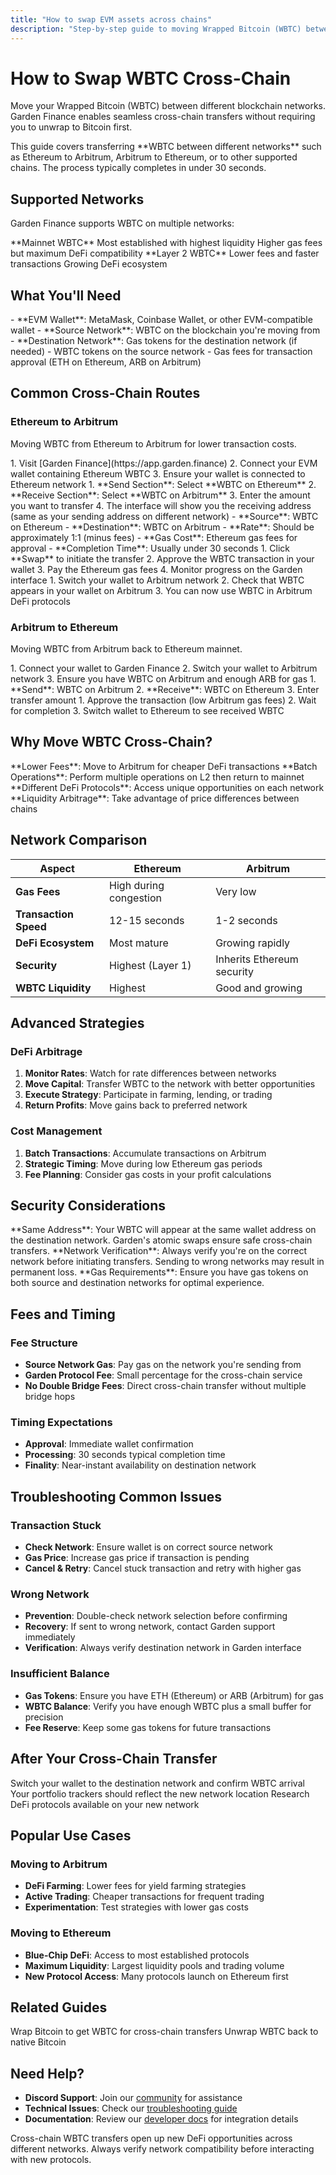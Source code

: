 ```yaml
---
title: "How to swap EVM assets across chains"
description: "Step-by-step guide to moving Wrapped Bitcoin (WBTC) between Ethereum, Arbitrum, and other supported networks using Garden Finance"
---
```


# How to Swap WBTC Cross-Chain

Move your Wrapped Bitcoin (WBTC) between different blockchain networks. Garden Finance enables seamless cross-chain transfers without requiring you to unwrap to Bitcoin first.

<Info>
This guide covers transferring **WBTC between different networks** such as Ethereum to Arbitrum, Arbitrum to Ethereum, or to other supported chains. The process typically completes in under 30 seconds.
</Info>

## Supported Networks

Garden Finance supports WBTC on multiple networks:

<CardGroup cols={2}>
  <Card title="Ethereum" icon="ethereum">
    **Mainnet WBTC**  
    Most established with highest liquidity  
    Higher gas fees but maximum DeFi compatibility
  </Card>
  <Card title="Arbitrum" icon="triangle">
    **Layer 2 WBTC**  
    Lower fees and faster transactions  
    Growing DeFi ecosystem
  </Card>
</CardGroup>

## What You'll Need

<Steps>
  <Step title="Wallet Requirements">
    - **EVM Wallet**: MetaMask, Coinbase Wallet, or other EVM-compatible wallet
    - **Source Network**: WBTC on the blockchain you're moving from
    - **Destination Network**: Gas tokens for the destination network (if needed)
  </Step>
  <Step title="Network Assets">
    - WBTC tokens on the source network
    - Gas fees for transaction approval (ETH on Ethereum, ARB on Arbitrum)
  </Step>
</Steps>

## Common Cross-Chain Routes

### Ethereum to Arbitrum

Moving WBTC from Ethereum to Arbitrum for lower transaction costs.

<Steps>
  <Step title="Connect Wallet">
    1. Visit [Garden Finance](https://app.garden.finance)
    2. Connect your EVM wallet containing Ethereum WBTC
    3. Ensure your wallet is connected to Ethereum network
  </Step>

  <Step title="Configure Cross-Chain Swap">
    1. **Send Section**: Select **WBTC on Ethereum**
    2. **Receive Section**: Select **WBTC on Arbitrum**
    3. Enter the amount you want to transfer
    4. The interface will show you the receiving address (same as your sending address on different network)
  </Step>

  <Step title="Review Transfer Details">
    - **Source**: WBTC on Ethereum
    - **Destination**: WBTC on Arbitrum  
    - **Rate**: Should be approximately 1:1 (minus fees)
    - **Gas Cost**: Ethereum gas fees for approval
    - **Completion Time**: Usually under 30 seconds
  </Step>

  <Step title="Execute Transfer">
    1. Click **Swap** to initiate the transfer
    2. Approve the WBTC transaction in your wallet
    3. Pay the Ethereum gas fees
    4. Monitor progress on the Garden interface
  </Step>

  <Step title="Verify Receipt">
    1. Switch your wallet to Arbitrum network
    2. Check that WBTC appears in your wallet on Arbitrum
    3. You can now use WBTC in Arbitrum DeFi protocols
  </Step>
</Steps>

### Arbitrum to Ethereum

Moving WBTC from Arbitrum back to Ethereum mainnet.

<Steps>
  <Step title="Setup">
    1. Connect your wallet to Garden Finance
    2. Switch your wallet to Arbitrum network
    3. Ensure you have WBTC on Arbitrum and enough ARB for gas
  </Step>

  <Step title="Configure Reverse Swap">
    1. **Send**: WBTC on Arbitrum
    2. **Receive**: WBTC on Ethereum
    3. Enter transfer amount
  </Step>

  <Step title="Complete Transfer">
    1. Approve the transaction (low Arbitrum gas fees)
    2. Wait for completion
    3. Switch wallet to Ethereum to see received WBTC
  </Step>
</Steps>

## Why Move WBTC Cross-Chain?

<CardGroup cols={2}>
  <Card title="Cost Optimization" icon="dollar-sign">
    **Lower Fees**: Move to Arbitrum for cheaper DeFi transactions  
    **Batch Operations**: Perform multiple operations on L2 then return to mainnet
  </Card>
  <Card title="Ecosystem Access" icon="network-wired">
    **Different DeFi Protocols**: Access unique opportunities on each network  
    **Liquidity Arbitrage**: Take advantage of price differences between chains
  </Card>
</CardGroup>

## Network Comparison

| Aspect | Ethereum | Arbitrum |
|--------|----------|----------|
| **Gas Fees** | High during congestion | Very low |
| **Transaction Speed** | 12-15 seconds | 1-2 seconds |
| **DeFi Ecosystem** | Most mature | Growing rapidly |
| **Security** | Highest (Layer 1) | Inherits Ethereum security |
| **WBTC Liquidity** | Highest | Good and growing |

## Advanced Strategies

### DeFi Arbitrage
1. **Monitor Rates**: Watch for rate differences between networks
2. **Move Capital**: Transfer WBTC to the network with better opportunities
3. **Execute Strategy**: Participate in farming, lending, or trading
4. **Return Profits**: Move gains back to preferred network

### Cost Management
1. **Batch Transactions**: Accumulate transactions on Arbitrum
2. **Strategic Timing**: Move during low Ethereum gas periods
3. **Fee Planning**: Consider gas costs in your profit calculations

## Security Considerations

<Info>
**Same Address**: Your WBTC will appear at the same wallet address on the destination network. Garden's atomic swaps ensure safe cross-chain transfers.
</Info>

<Warning>
**Network Verification**: Always verify you're on the correct network before initiating transfers. Sending to wrong networks may result in permanent loss.
</Warning>

<Note>
**Gas Requirements**: Ensure you have gas tokens on both source and destination networks for optimal experience.
</Note>

## Fees and Timing

### Fee Structure
- **Source Network Gas**: Pay gas on the network you're sending from
- **Garden Protocol Fee**: Small percentage for the cross-chain service  
- **No Double Bridge Fees**: Direct cross-chain transfer without multiple bridge hops

### Timing Expectations
- **Approval**: Immediate wallet confirmation
- **Processing**: 30 seconds typical completion time
- **Finality**: Near-instant availability on destination network

## Troubleshooting Common Issues

### Transaction Stuck
- **Check Network**: Ensure wallet is on correct source network
- **Gas Price**: Increase gas price if transaction is pending
- **Cancel & Retry**: Cancel stuck transaction and retry with higher gas

### Wrong Network
- **Prevention**: Double-check network selection before confirming
- **Recovery**: If sent to wrong network, contact Garden support immediately
- **Verification**: Always verify destination network in Garden interface

### Insufficient Balance
- **Gas Tokens**: Ensure you have ETH (Ethereum) or ARB (Arbitrum) for gas
- **WBTC Balance**: Verify you have enough WBTC plus a small buffer for precision
- **Fee Reserve**: Keep some gas tokens for future transactions

## After Your Cross-Chain Transfer

<Steps>
  <Step title="Verify Receipt">
    Switch your wallet to the destination network and confirm WBTC arrival
  </Step>
  <Step title="Update Portfolio">
    Your portfolio trackers should reflect the new network location
  </Step>
  <Step title="Explore Opportunities">
    Research DeFi protocols available on your new network
  </Step>
</Steps>

## Popular Use Cases

### Moving to Arbitrum
- **DeFi Farming**: Lower fees for yield farming strategies
- **Active Trading**: Cheaper transactions for frequent trading
- **Experimentation**: Test strategies with lower gas costs

### Moving to Ethereum
- **Blue-Chip DeFi**: Access to most established protocols
- **Maximum Liquidity**: Largest liquidity pools and trading volume
- **New Protocol Access**: Many protocols launch on Ethereum first

## Related Guides

<CardGroup cols={2}>
  <Card title="BTC to WBTC" icon="bitcoin" href="/home/basics/guides/swap/btc-wbtc">
    Wrap Bitcoin to get WBTC for cross-chain transfers
  </Card>
  <Card title="WBTC to BTC" icon="arrows-rotate" href="/home/basics/guides/swap/wbtc-btc">
    Unwrap WBTC back to native Bitcoin
  </Card>
</CardGroup>

## Need Help?

- **Discord Support**: Join our [community](https://discord.com/invite/kqMBgeAKAh) for assistance
- **Technical Issues**: Check our [troubleshooting guide](/developers/troubleshooting)
- **Documentation**: Review our [developer docs](/developers/overview) for integration details

<Info>
Cross-chain WBTC transfers open up new DeFi opportunities across different networks. Always verify network compatibility before interacting with new protocols.
</Info> 